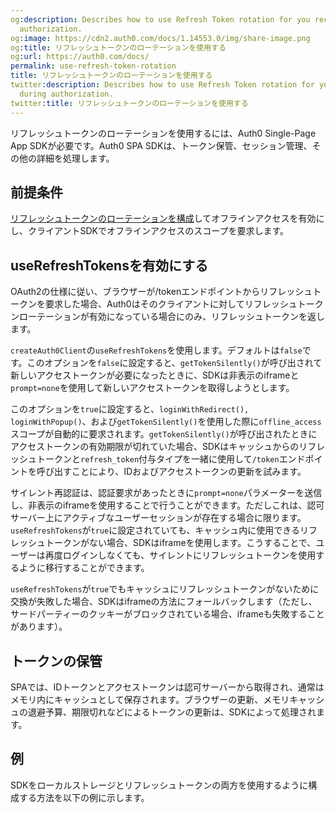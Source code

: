 ```yaml
---
og:description: Describes how to use Refresh Token rotation for you received during
  authorization.
og:image: https://cdn2.auth0.com/docs/1.14553.0/img/share-image.png
og:title: リフレッシュトークンのローテーションを使用する
og:url: https://auth0.com/docs/
permalink: use-refresh-token-rotation
title: リフレッシュトークンのローテーションを使用する
twitter:description: Describes how to use Refresh Token rotation for you received
  during authorization.
twitter:title: リフレッシュトークンのローテーションを使用する
---
```


リフレッシュトークンのローテーションを使用するには、Auth0 Single-Page App SDKが必要です。Auth0 SPA SDKは、トークン保管、セッション管理、その他の詳細を処理します。

## 前提条件

[リフレッシュトークンのローテーションを構成](/security/tokens/refresh-tokens/configure-refresh-token-rotation)してオフラインアクセスを有効にし、クライアントSDKでオフラインアクセスのスコープを要求します。

## useRefreshTokensを有効にする

OAuth2の仕様に従い、ブラウザーが/tokenエンドポイントからリフレッシュトークンを要求した場合、Auth0はそのクライアントに対してリフレッシュトークンローテーションが有効になっている場合にのみ、リフレッシュトークンを返します。

`createAuth0Client`の`useRefreshTokens​`を使用します。デフォルトは`false`です。このオプションを`false`に設定すると、`getTokenSilently()`が呼び出されて新しいアクセストークンが必要になったときに、SDKは非表示のiframeと`prompt=none`を使用して新しいアクセストークンを取得しようとします。

このオプションを`true`に設定すると、`loginWithRedirect(), loginWithPopup()`、および`getTokenSilently()`を使用した際に`offline_access`スコープが自動的に要求されます。`getTokenSilently()`が呼び出されたときにアクセストークンの有効期限が切れていた場合、SDKはキャッシュからのリフレッシュトークンと`refresh_token`付与タイプを一緒に使用して`/token`エンドポイントを呼び出すことにより、IDおよびアクセストークンの更新を試みます。

サイレント再認証は、認証要求があったときに`prompt=none`パラメーターを送信し、非表示のiframeを使用することで行うことができます。ただしこれは、認可サーバー上にアクティブなユーザーセッションが存在する場合に限ります。`useRefreshTokens`が`true`に設定されていても、キャッシュ内に使用できるリフレッシュトークンがない場合、SDKはiframeを使用します。こうすることで、ユーザーは再度ログインしなくても、サイレントにリフレッシュトークンを使用するように移行することができます。

`useRefreshTokens`が`true`でもキャッシュにリフレッシュトークンがないために交換が失敗した場合、SDKはiframeの方法にフォールバックします（ただし、サードパーティーのクッキーがブロックされている場合、iframeも失敗することがあります）。

## トークンの保管

SPAでは、IDトークンとアクセストークンは認可サーバーから取得され、通常はメモリ内にキャッシュとして保存されます。ブラウザーの更新、メモリキャッシュの退避予算、期限切れなどによるトークンの更新は、SDKによって処理されます。

## 例

SDKをローカルストレージとリフレッシュトークンの両方を使用するように構成する方法を以下の例に示します。
